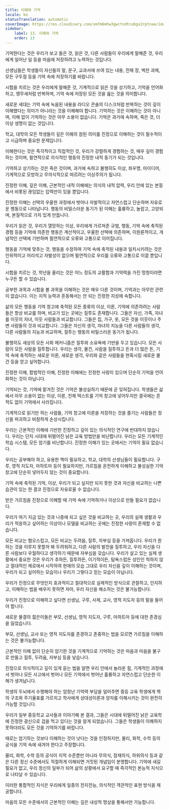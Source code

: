 ```yaml
---
title: 이해와 기억
locale: ko
statusTranslation: automatic
coverImage: https://res.cloudinary.com/xmfm6mhw3gwctndtcubgx2rptnae/image/upload/v1740337243/small_cover_educacion_fundamental_a051170f1c.webp
sidebar:
    label: 13. 이해와 기억
    order: 13
---
```

기억한다는 것은 우리가 보고 들은 것, 읽은 것, 다른 사람들이 우리에게 말해준 것, 우리에게 일어난 일 등을 마음에 저장하려고 노력하는 것입니다.

선생님들은 학생들이 자신들의 말, 문구, 교과서에 쓰여 있는 내용, 전체 장, 벅찬 과제, 모든 구두점 등을 기억 속에 저장하기를 바랍니다.

시험을 치르는 것은 우리에게 말해준 것, 기계적으로 읽은 것을 상기하고, 기억을 언어화하고, 앵무새처럼 반복하며, 기억 속에 저장된 모든 것을 읊는 것을 의미합니다.

새로운 세대는 기억 속에 녹음된 내용을 라디오 콘솔의 디스크처럼 반복하는 것이 깊이 이해했다는 의미가 아니라는 것을 이해해야 합니다. 기억하는 것은 이해하는 것이 아니며, 이해 없이 기억하는 것은 아무 소용이 없습니다. 기억은 과거에 속하며, 죽은 것, 더 이상 생명이 없는 것입니다.

학교, 대학의 모든 학생들이 깊은 이해의 참된 의미를 진정으로 이해하는 것이 필수적이고 시급하며 중요한 문제입니다.

이해한다는 것은 즉각적이고 직접적인 것, 우리가 강렬하게 경험하는 것, 매우 깊이 경험하는 것이며, 필연적으로 의식적인 행동의 진정한 내적 동기가 되는 것입니다.

기억하고 상기하는 것은 죽은 것이며, 과거에 속하고 불행히도 이상, 좌우명, 아이디어, 기계적으로 모방하고 무의식적으로 따르려는 이상주의가 됩니다.

진정한 이해, 깊은 이해, 근본적인 내적 이해에는 의식의 내적 압력, 우리 안에 있는 본질에서 비롯된 끊임없는 압력만이 있을 뿐입니다.

진정한 이해는 선택의 우울한 과정에서 벗어나 자발적이고 자연스럽고 단순하며 자유로운 행동으로 나타납니다. 행동의 비밀스러운 동기가 된 이해는 훌륭하고, 놀랍고, 고양되며, 본질적으로 가치 있게 만듭니다.

우리가 읽은 것, 우리가 열망하는 이상, 우리에게 가르쳐준 규범, 행동, 기억 속에 축적된 경험 등을 기억에 의존한 행동은 계산적이고, 우울한 선택에 의존하며, 이원론적이고, 개념적인 선택에 기반하며 필연적으로 오류와 고통으로 이어집니다.

행동을 기억에 맞추는 것, 행동을 수정하여 기억 속에 축적된 내용과 일치시키려는 것은 인위적이고 어리석고 자발성이 없으며 필연적으로 우리를 오류와 고통으로 이끌 뿐입니다.

시험을 치르는 것, 학년을 올리는 것은 어느 정도의 교활함과 기억력을 가진 멍청이라면 누구든 할 수 있습니다.

공부한 과목과 시험을 볼 과목을 이해하는 것은 매우 다른 것이며, 기억과는 아무런 관련이 없습니다. 이는 지적 능력과 혼동해서는 안 되는 진정한 지성에 속합니다.

삶의 모든 행동을 기억 창고에 축적된 모든 종류의 이상, 이론, 기억에 의존하려는 사람들은 항상 비교를 하며, 비교가 있는 곳에는 질투도 존재합니다. 그들은 자신, 가족, 자녀를 이웃의 자녀, 이웃 사람들과 비교합니다. 그들은 집, 가구, 옷, 모든 것을 이웃이나 주변 사람들의 것과 비교합니다. 그들은 자신의 생각, 자녀의 지능을 다른 사람들의 생각, 다른 사람들의 지능과 비교하며, 질투는 행동의 비밀스러운 동기가 됩니다.

불행히도 세상의 모든 사회 메커니즘은 질투와 소유욕에 기반을 두고 있습니다. 모든 사람이 모든 사람을 질투합니다. 우리는 생각, 물건, 사람을 질투하고 돈과 더 많은 돈, 기억 속에 축적하는 새로운 이론, 새로운 생각, 우리와 같은 사람들을 현혹시킬 새로운 물건 등을 얻고 싶어합니다.

진정한 이해, 합법적인 이해, 진정한 이해에는 진정한 사랑이 있으며 단순히 기억을 언어화하는 것이 아닙니다.

기억되는 것, 기억에 맡겨진 것은 기억은 불성실하기 때문에 곧 잊혀집니다. 학생들은 삶에서 아무 소용이 없는 이상, 이론, 전체 텍스트를 기억 창고에 넣어두지만 결국에는 흔적도 없이 기억에서 사라집니다.

기계적으로 읽기만 하는 사람들, 기억 창고에 이론을 저장하는 것을 즐기는 사람들은 정신을 파괴하고 비참하게 손상시킵니다.

우리는 근본적인 이해에 기반한 진정하고 깊이 있는 의식적인 연구에 반대하지 않습니다. 우리는 단지 시대에 뒤떨어진 낡은 교육 방법만을 비난합니다. 우리는 모든 기계적인 학습 시스템, 모든 암기를 비난합니다. 진정한 이해가 있는 곳에서는 기억이 필요 없습니다.

우리는 공부해야 하고, 유용한 책이 필요하고, 학교, 대학의 선생님들이 필요합니다. 구루, 영적 지도자, 마하트마 등이 필요하지만, 가르침을 온전하게 이해하고 불성실한 기억 창고에 단순히 넣어두지 않는 것이 중요합니다.

기억 속에 축적된 기억, 이상, 우리가 되고 싶지만 되지 못한 것과 자신을 비교하는 나쁜 습관이 있는 한 결코 진정으로 자유로울 수 없습니다.

받은 가르침을 진정으로 이해할 때 기억 속에 기억하거나 이상으로 만들 필요가 없습니다.

우리가 여기 지금 있는 것과 나중에 되고 싶은 것을 비교하는 곳, 우리의 실제 생활과 우리가 적응하고 싶어하는 이상이나 모델을 비교하는 곳에는 진정한 사랑이 존재할 수 없습니다.

모든 비교는 혐오스럽고, 모든 비교는 두려움, 질투, 자부심 등을 가져옵니다. 우리가 원하는 것을 이루지 못할까 봐 두려워하고, 다른 사람의 발전을 질투하고, 우리 자신을 다른 사람보다 우월하다고 생각하기 때문에 자부심을 갖습니다. 우리가 살고 있는 실제 생활에서 중요한 것은 우리가 추하든, 질투하든, 이기적이든, 탐욕스럽든 성인인 척하지 않고 절대적인 제로에서 시작하여 현재의 모습 그대로 우리 자신을 깊이 이해하는 것이며, 우리가 되고 싶어하는 모습이나 우리가 그렇다고 믿는 모습이 아닙니다.

우리가 진정으로 무엇인지 효과적이고 절대적으로 실제적인 방식으로 관찰하고, 인지하고, 이해하는 법을 배우지 못하면 자아, 우리 자신을 해소하는 것은 불가능합니다.

우리가 진정으로 이해하고 싶다면 선생님, 구루, 사제, 교사, 영적 지도자 등의 말을 들어야 합니다.

새로운 물결의 젊은이들은 부모, 선생님, 영적 지도자, 구루, 마하트마 등에 대한 존경심을 잃었습니다.

부모, 선생님, 교사 또는 영적 지도자를 존경하고 존중하는 법을 모르면 가르침을 이해하는 것은 불가능합니다.

근본적인 이해 없이 단순히 암기한 것을 기계적으로 기억하는 것은 마음과 마음을 불구로 만들고 질투, 두려움, 자부심 등을 낳습니다.

진정으로 의식적이고 깊이 있게 듣는 법을 알면 우리 안에서 놀라운 힘, 기계적인 과정에서 벗어나 모든 사고에서 벗어나 모든 기억에서 벗어난 훌륭하고 자연스럽고 단순한 이해가 생겨납니다.

학생의 두뇌에서 수행해야 하는 엄청난 기억력 부담을 덜어주면 중등 교육 학생에게 핵의 구조와 주기율표를 가르치고 학사에게 상대성이론과 양자를 이해시키는 것이 완전히 가능할 것입니다.

우리가 일부 중등학교 교사들과 이야기해 본 결과, 그들은 시대에 뒤떨어진 낡은 교육학에 진정한 광신으로 겁을 먹고 있다는 것을 알게 되었습니다. 그들은 학생들이 이해하지 못하더라도 모든 것을 기억하기를 바랍니다.

때로는 암기하는 것보다 이해하는 것이 낫다는 것을 인정하지만, 물리, 화학, 수학 등의 공식을 기억 속에 새겨야 한다고 주장합니다.

물리, 화학, 수학 등의 공식이 지적 수준뿐만 아니라 무의식, 잠재의식, 하위의식 등과 같은 다른 정신 수준에서도 적절하게 이해되면 거짓된 개념임이 분명합니다. 기억에 새길 필요가 없고, 우리 정신의 일부가 되어 삶의 상황에서 요구할 때 즉각적인 본능적 지식으로 나타날 수 있습니다.

이러한 통합적인 지식은 우리에게 일종의 전지전능, 의식적인 객관적인 표현 방식을 제공합니다.

마음의 모든 수준에서의 근본적인 이해는 깊은 내성적 명상을 통해서만 가능합니다.


